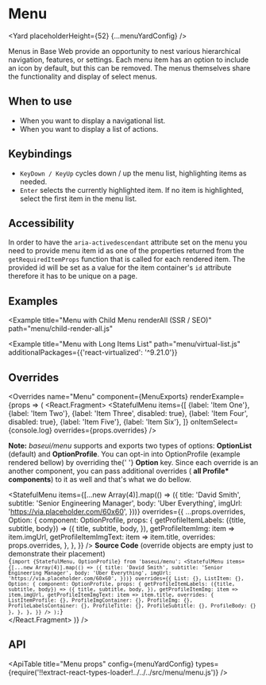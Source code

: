 <!--
Copyright (c) Uber Technologies, Inc.

This source code is licensed under the MIT license found in the
LICENSE file in the root directory of this source tree.
-->






# Menu

<Yard placeholderHeight={52} {...menuYardConfig} />

Menus in Base Web provide an opportunity to nest various hierarchical navigation, features, or
settings. Each menu item has an option to include an icon by default, but this can be removed.
The menus themselves share the functionality and display of select menus.

## When to use

- When you want to display a navigational list.
- When you want to display a list of actions.

## Keybindings

- `KeyDown / KeyUp` cycles down / up the menu list, highlighting items as needed.
- `Enter` selects the currently highlighted item. If no item is highlighted, select the first item in the menu list.

## Accessibility

In order to have the `aria-activedescendant` attribute set on the menu you need to provide menu item id
as one of the properties returned from the `getRequiredItemProps` function that is called for each rendered item.
The provided id will be set as a value for the item container's `id` attribute therefore it has to be unique on a page.

## Examples

<Example title="Menu Basic Usage" path="menu/basic.js">
  <Basic />
</Example>

<Example title="Menu with Compact Menu Items" path="menu/compact.js">
  <Compact />
</Example>

<Example title="Menu with Profile Menu" path="menu/profile.js">
  <Profile />
</Example>

<Example title="Menu Stateless example" path="menu/stateless.js">
  <Stateless />
</Example>

<Example title="Menu with Child Menu" path="menu/child.js">
  <Child />
</Example>

<Example
  title="Menu with Child Menu renderAll (SSR / SEO)"
  path="menu/child-render-all.js"
>
  <ChildRenderAll />
</Example>

<Example title="Menu with Grouped Items" path="menu/grouped.js">
  <Grouped />
</Example>

<Example
  title="Menu with Long Items List"
  path="menu/virtual-list.js"
  additionalPackages={{'react-virtualized': '^9.21.0'}}
>
  <VirtualList />
</Example>

<Example title="Menu with URL href" path="menu/href.js">
  <Href />
</Example>

## Overrides

<Overrides
  name="Menu"
  component={MenuExports}
  renderExample={props => (
    <React.Fragment>
      <Block marginBottom="scale600">
        <StatefulMenu
          items={[
            {label: 'Item One'},
            {label: 'Item Two'},
            {label: 'Item Three', disabled: true},
            {label: 'Item Four', disabled: true},
            {label: 'Item Five'},
            {label: 'Item Six'},
          ]}
          onItemSelect={console.log}
          overrides={props.overrides}
        />
      </Block>
      <p>
        <b>Note:</b> <i>baseui/menu</i> supports and exports two types of
        options: <b>OptionList</b> (default) and <b>OptionProfile</b>. You can
        opt-in into OptionProfile (example rendered bellow) by overriding the{' '}
        <strong>Option</strong> key. Since each override is an another
        component, you can pass additional overrides (
        <strong>all Profile* components</strong>) to it as well and that's what
        we do bellow.
      </p>
      <StatefulMenu
        items={[...new Array(4)].map(() => ({
          title: 'David Smith',
          subtitle: 'Senior Engineering Manager',
          body: 'Uber Everything',
          imgUrl: 'https://via.placeholder.com/60x60',
        }))}
        overrides={{
          ...props.overrides,
          Option: {
            component: OptionProfile,
            props: {
              getProfileItemLabels: ({title, subtitle, body}) => ({
                title,
                subtitle,
                body,
              }),
              getProfileItemImg: item => item.imgUrl,
              getProfileItemImgText: item => item.title,
              overrides: props.overrides,
            },
          },
        }}
      />
      <Block marginTop="scale600" marginBottom="scale600">
        <strong>Source Code</strong> (override objects are empty just to
        demonstrate their placement)
      </Block>
      <Code>
        {`import {StatefulMenu, OptionProfile} from 'baseui/menu';
            <StatefulMenu
              items={[...new Array(4)].map(() => ({
                title: 'David Smith',
                subtitle: 'Senior Engineering Manager',
                body: 'Uber Everything',
                imgUrl: 'https://via.placeholder.com/60x60',
              }))}
              overrides={{
                List: {},
                ListItem: {},
                Option: {
                  component: OptionProfile,
                  props: {
                    getProfileItemLabels: ({title, subtitle, body}) => ({
                      title,
                      subtitle,
                      body,
                    }),
                    getProfileItemImg: item => item.imgUrl,
                    getProfileItemImgText: item => item.title,
                    overrides: {
                      ListItemProfile: {},
                      ProfileImgContainer: {},
                      ProfileImg: {},
                      ProfileLabelsContainer: {},
                      ProfileTitle: {},
                      ProfileSubtitle: {},
                      ProfileBody: {}
                    },
                  },
                },
              }}
            />
          );`}
      </Code>
    </React.Fragment>
  )}
/>

## API

<ApiTable
  title="Menu props"
  config={menuYardConfig}
  types={require('!!extract-react-types-loader!../../../src/menu/menu.js')}
/>

<Exports component={MenuExports} title="Menu exports" path="baseui/menu" />
